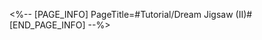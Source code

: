 <%-- [PAGE_INFO]
PageTitle=#Tutorial/Dream Jigsaw (II)#
[END_PAGE_INFO] --%>
{{Tutorial
|sort      = 606501
|title     = Dream Jigsaw (II)
|subtitle  = 
|type      = Adventure
|about     = 
|image1    = Tutorial Dream Jigsaw (II) 1.png{{subst:void|<!--$UPLOAD:<<SpriteOutput/TutorialPic/TutorialPage_606501.png>-<Tutorial Dream Jigsaw (II) 1.png>>}}
|text1     = Some Dream Jigsaw {{Color|h|nobold=1|pieces}} are unstable and may {{Color|h|nobold=1|move to another location in the scene during interaction}}.
|image2    = Tutorial Dream Jigsaw (II) 2.png{{subst:void|<!--$UPLOAD:<<SpriteOutput/TutorialPic/TutorialPage_606502.png>-<Tutorial Dream Jigsaw (II) 2.png>>}}
|text2     = Follow the instructions to {{Color|h|nobold=1|retrieve}} the scattered {{Color|h|nobold=1|pieces}} and complete the puzzle.
}}